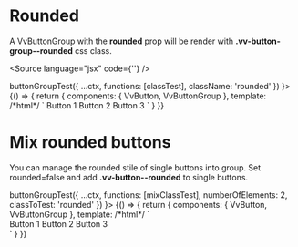 

<Meta title="Components/ButtonGroup/Props/rounded" component={VvButtonGroup} />

# Rounded

A VvButtonGroup with the <strong>rounded</strong> prop will be render with <strong>.vv-button-group--rounded</strong> css class. <br/>

<Source language="jsx" code={'<vv-button rounded></vv-button>'} />

<Canvas>
	<Story
		name="rounded"
		play={(ctx) =>
			buttonGroupTest({
				...ctx,
				functions: [classTest],
				className: 'rounded'
			})
		}>
		{() => {
			return {
				components: { VvButton, VvButtonGroup },
				template:
					/*html*/
					`
                        <vv-button-group rounded>
                            <vv-button>Button 1</vv-button>
                            <vv-button id="btn2">Button 2</vv-button>
                            <vv-button>Button 3</vv-button>
                        </vv-button-group>
                    `
			}
		}}
	</Story>
</Canvas>

# Mix rounded buttons

You can manage the rounded stile of single buttons into group. Set rounded=false and add <strong>.vv-button--rounded</strong> to single buttons.

<Canvas>
	<Story
		name="mix"
		play={(ctx) =>
			buttonGroupTest({
				...ctx,
				functions: [mixClassTest],
				numberOfElements: 2,
				classToTest: 'rounded'
			})
		}>
		{() => {
			return {
				components: { VvButton, VvButtonGroup },
				template:
					/*html*/
					`
					<div class="flex flex-col">
                        <vv-button-group data-testid="mix1">
                            <vv-button class="vv-button vv-button--rounded">Button 1</vv-button>
                            <vv-button id="btn2">Button 2</vv-button>
                            <vv-button class="vv-button vv-button--rounded">Button 3</vv-button>
                        </vv-button-group>
						<!--
						 <vv-button-group data-testid="mix2" class="mt-22">
                            <vv-button>Button 1</vv-button>
                            <vv-button>Button 2</vv-button>
                            <vv-button class="vv-button vv-button--rounded">Button 3</vv-button>
                        </vv-button-group>
						-->
					</div>
                    `
			}
		}}
	</Story>
</Canvas>
